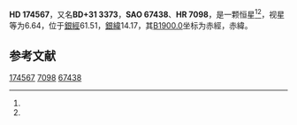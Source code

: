 {{Starbox begin
| name = HD 174567
}}
{{Starbox observe
| epoch = [[J2000.0|J2000.0]]
| constell = {{星座名待查}}<ref name=SIMBAD>{{cite web
 | url=http://simbad.u-strasbg.fr/simbad/sim-id?Ident=HR+7098
 | title=Pulsating variable Star
 | publisher=Centre de Données astronomiques de Strasbourg
 | work=SIMBAD
 | accessdate=2012-07-13
 | archive-date=2016-03-16
 | archive-url=https://web.archive.org/web/20160316085005/http://simbad.u-strasbg.fr/simbad/sim-id?Ident=HR+7098
 | dead-url=no
 }}</ref><ref name=DATA>{{cite web
 | url=http://vizier.u-strasbg.fr/viz-bin/VizieR-5?-out.add=.&-source=5050&-corr=PK=HR&-out.max=9999&HR=7098
 | title=VizieR Detailed Page
 | accessdate=2012-07-13
 | archive-date=2019-02-16
 | archive-url=https://web.archive.org/web/20190216092620/http://vizier.u-strasbg.fr/viz-bin/VizieR-5?-out.add=.&-source=5050&-corr=PK=HR&-out.max=9999&HR=7098
 | dead-url=no
 }}</ref>
| 星官 = 
| ra = {{RA|18|49|44}}<ref name=SIMBAD /><ref name=DATA />
| dec = {{DEC|+31|37|45}}<ref name=SIMBAD /><ref name=DATA />
| appmag_v = 6.64<ref name=SIMBAD /><ref name=DATA />
}}
{{Starbox character
| class = A0V s<ref name=SIMBAD /><ref name=DATA />
| b-v = 0.02<ref name=SIMBAD /><ref name=DATA />
| u-b = -0.1<ref name=SIMBAD /><ref name=DATA />
| r-i = <ref name=SIMBAD /><ref name=DATA />
| variable = 
}}
{{Starbox astrometry
| radial_v = -0.1
| prop_mo_ra = -3
| parallax = 
| p_error = 
}}
{{Starbox catalog
| names =BD+31 3373，[[SAO星表|SAO]] 67438，[[HD星表|HD]] 174567，[[HR星表|HR]] 7098}}
{{Starbox reference |Simbad=HR+7098}}
{{Starbox end}}

'''HD 174567'''，又名'''BD+31 3373'''，'''SAO 67438'''、'''HR 7098'''，是一颗恒星<ref name=SIMBAD /><ref name=DATA />，视星等为6.64，位于[[銀道座標系|銀經]]61.51，[[銀道座標系|銀緯]]14.17，其[[B1900.0|B1900.0]]坐标为赤經{{RA|18|45|57}}，赤緯{{DEC|+31|14.17|51}}。

== 参考文献 ==
{{reflist}}

{{star-stub}}

[[Category:HD和HDE天體|174567]]
[[Category:HR天體|7098]]
[[Category:SAO天體|67438]]